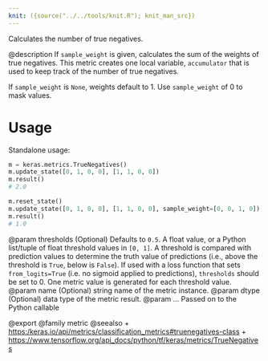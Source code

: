```yaml
---
knit: ({source("../../tools/knit.R"); knit_man_src})
---
```

Calculates the number of true negatives.

@description
If `sample_weight` is given, calculates the sum of the weights of
true negatives. This metric creates one local variable, `accumulator`
that is used to keep track of the number of true negatives.

If `sample_weight` is `None`, weights default to 1.
Use `sample_weight` of 0 to mask values.

# Usage
Standalone usage:

```python
m = keras.metrics.TrueNegatives()
m.update_state([0, 1, 0, 0], [1, 1, 0, 0])
m.result()
# 2.0
```

```python
m.reset_state()
m.update_state([0, 1, 0, 0], [1, 1, 0, 0], sample_weight=[0, 0, 1, 0])
m.result()
# 1.0
```

@param thresholds (Optional) Defaults to `0.5`. A float value, or a Python
    list/tuple of float threshold values in `[0, 1]`. A threshold is
    compared with prediction values to determine the truth value of
    predictions (i.e., above the threshold is `True`, below is `False`).
    If used with a loss function that sets `from_logits=True` (i.e. no
    sigmoid applied to predictions), `thresholds` should be set to 0.
    One metric value is generated for each threshold value.
@param name (Optional) string name of the metric instance.
@param dtype (Optional) data type of the metric result.
@param ... Passed on to the Python callable

@export
@family metric
@seealso
+ <https:/keras.io/api/metrics/classification_metrics#truenegatives-class>
+ <https://www.tensorflow.org/api_docs/python/tf/keras/metrics/TrueNegatives>
